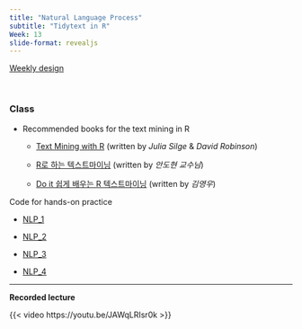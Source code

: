 ```yaml
---
title: "Natural Language Process"
subtitle: "Tidytext in R"
Week: 13
slide-format: revealjs
---
```


[Weekly design](https://changjunlee.com/teaching/ml101/weekly/)

<br>

### Class

-   Recommended books for the text mining in R

    -   [Text Mining with R](https://www.tidytextmining.com/index.html) (written by *Julia Silge* & *David Robinson*)

    -   [R로 하는 텍스트마이닝](https://bookdown.org/ahn_media/bookdown-demo/) (written by *안도현 교수님*)

    -   [Do it 쉽게 배우는 R 텍스트마이닝](https://github.com/youngwoos/Doit_textmining) (written by *김영우*)

Code for hands-on practice

-   [NLP_1](https://changjunlee.com/teaching/media_ds/about/nlp_1)

-   [NLP_2](https://changjunlee.com/teaching/media_ds/about/nlp_2)

-   [NLP_3](https://changjunlee.com/teaching/media_ds/about/nlp_3)

-   [NLP_4](https://changjunlee.com/teaching/media_ds/about/nlp_4)

<hr>

**Recorded lecture**

{{< video https://youtu.be/JAWqLRIsr0k >}}

